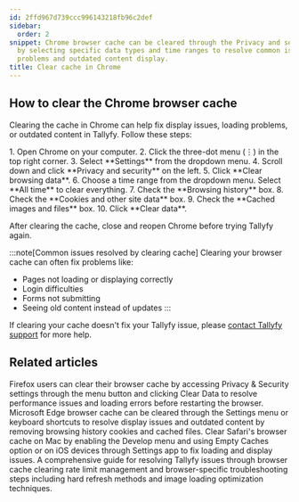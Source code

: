 ```yaml
---
id: 2ffd967d739ccc996143218fb96c2def
sidebar:
  order: 2
snippet: Chrome browser cache can be cleared through the Privacy and security settings
  by selecting specific data types and time ranges to resolve common issues like loading
  problems and outdated content display.
title: Clear cache in Chrome
---
```



## How to clear the Chrome browser cache

Clearing the cache in Chrome can help fix display issues, loading problems, or outdated content in Tallyfy. Follow these steps:

<Steps>
1. Open Chrome on your computer.
2. Click the three-dot menu (⋮) in the top right corner.
3. Select **Settings** from the dropdown menu.
4. Scroll down and click **Privacy and security** on the left.
5. Click **Clear browsing data**.
6. Choose a time range from the dropdown menu. Select **All time** to clear everything.
7. Check the **Browsing history** box.
8. Check the **Cookies and other site data** box.
9. Check the **Cached images and files** box.
10. Click **Clear data**.
</Steps>

After clearing the cache, close and reopen Chrome before trying Tallyfy again.

:::note[Common issues resolved by clearing cache]
Clearing your browser cache can often fix problems like:
- Pages not loading or displaying correctly
- Login difficulties
- Forms not submitting
- Seeing old content instead of updates
:::

If clearing your cache doesn't fix your Tallyfy issue, please [contact Tallyfy support](https://tallyfy.com/contact-us/) for more help.


## Related articles
<CardGrid>
<LinkTitleCard header="<b>Troubleshooting > Clear cache in Firefox</b>" href="/products/pro/miscellaneous/troubleshooting/clear-cache-firefox/" > Firefox users can clear their browser cache by accessing Privacy & Security settings through the menu button and clicking Clear Data to resolve performance issues and loading errors before restarting the browser. </LinkTitleCard>
<LinkTitleCard header="<b>Troubleshooting > Clear cache in Edge</b>" href="/products/pro/miscellaneous/troubleshooting/clear-cache-edge/" > Microsoft Edge browser cache can be cleared through the Settings menu or keyboard shortcuts to resolve display issues and outdated content by removing browsing history cookies and cached files. </LinkTitleCard>
<LinkTitleCard header="<b>Troubleshooting > Clear cache in Safari</b>" href="/products/pro/miscellaneous/troubleshooting/clear-cache-safari/" > Clear Safari's browser cache on Mac by enabling the Develop menu and using Empty Caches option or on iOS devices through Settings app to fix loading and display issues. </LinkTitleCard>
<LinkTitleCard header="<b>Miscellaneous > Troubleshooting</b>" href="/products/pro/miscellaneous/troubleshooting/" > A comprehensive guide for resolving Tallyfy issues through browser cache clearing rate limit management and browser-specific troubleshooting steps including hard refresh methods and image loading optimization techniques. </LinkTitleCard>
</CardGrid>